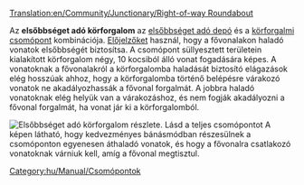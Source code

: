 [[Translation:en/Community/Junctionary/Right-of-way Roundabout]]

{{hu/Community/Junctionary/Csomópontmenü}}
Az '''elsőbbséget adó körforgalom''' az [[hu/Manual/Vasúti járműtelep építése#halado-jarmutelep-konfiguraciok|elsőbbséget adó depó]] és a [[hu/Community/Junctionary/Csomópont/Körforgalom|körforgalmi csomópont]] kombinációja. [[hu/Manual/Jelzők#elojelzok|Előjelzőket]] használ, hogy a fővonalakon haladó vonatok elsőbbségét biztosítsa. A csomópont süllyesztett területein kialakított körforgalom négy, 10 kocsiból álló vonat fogadására képes. A vonatoknak a fővonalakról a körforgalomba haladását biztosító elágazások elég hosszúak ahhoz, hogy a körforgalomba történő belépésre várakozó vonatok ne akadályozhassák a fővonal forgalmát. A jobbra haladó vonatoknak elég helyük van a várakozáshoz, és nem fogják akadályozni a fővonal forgalmát, ha vonat jár ki a körforgalomból.

[[File:en/Community/Junctionary/AdvancedMain4WaySmall.png|none|frame|Elsőbbséget adó körforgalom részlete. [[File:en/Community/Junctionary/AdvancedMain4Way.png|Lásd a teljes csomópontot]]]]
A képen látható, hogy kedvezményes bánásmódban részesülnek a csomóponton egyenesen áthaladó vonatok, és hogy a fővonalra csatlakozó vonatoknak várniuk kell, amíg a fővonal megtisztul.

{{hu/Community/Junctionary/Csomópontok tulajdonságai|Drága|4|1|0|1|1|1|1|0|1|1|2||Vonat lerobbanása csak a saját vonalra, vagy minden balra tartó forgalomra hat.|
*Nagyon nagy kapacitás.
*Forgalmi dugó valószínűtlen, de nem kizárt (balra kanyarodás).
*A vonatok U-fordulóként is használhatják a csomópontot.
*Nagy területet igényel, 22 x 22 (220 mezőnyi további terület használatával).
*Legnagyobb jelzőtávolság: 8
*Éles kanyar. 
}}

[[Category:hu/Manual/Csomópontok]]
